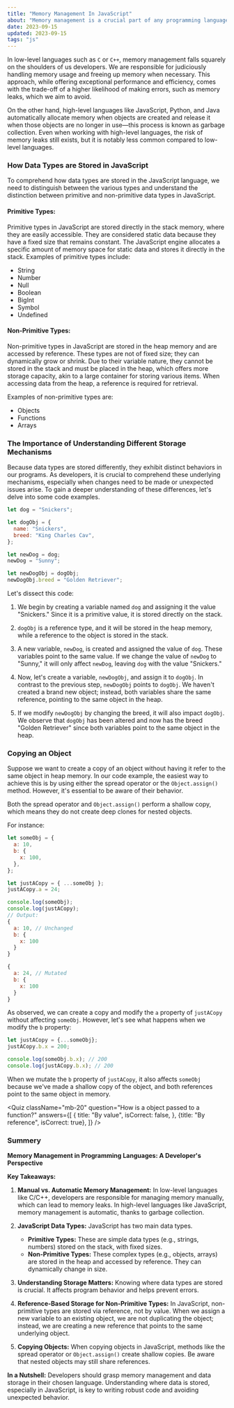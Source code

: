 ```yaml
---
title: "Memory Management In JavaScript"
about: "Memory management is a crucial part of any programming language. In this article, we will see how JavaScript manages memory."
date: 2023-09-15
updated: 2023-09-15
tags: "js"
---
```


In low-level languages such as `C` or `C++`, memory management falls squarely on the shoulders of us developers.
We are responsible for judiciously handling memory usage and freeing up memory when necessary.
This approach, while offering exceptional performance and efficiency, comes with the trade-off of a higher likelihood of making errors, such as memory leaks, which we aim to avoid.

On the other hand, high-level languages like JavaScript, Python, and Java automatically allocate memory when objects are created and release it when those objects are no longer in use—this process is known as garbage collection.
Even when working with high-level languages, the risk of memory leaks still exists, but it is notably less common compared to low-level languages.

### How Data Types are Stored in JavaScript

To comprehend how data types are stored in the JavaScript language, we need to distinguish between the various types and understand the distinction between primitive and non-primitive data types in JavaScript.

#### Primitive Types:

Primitive types in JavaScript are stored directly in the stack memory, where they are easily accessible.
They are considered static data because they have a fixed size that remains constant.
The JavaScript engine allocates a specific amount of memory space for static data and stores it directly in the stack. Examples of primitive types include:

- String
- Number
- Null
- Boolean
- BigInt
- Symbol
- Undefined

#### Non-Primitive Types:

Non-primitive types in JavaScript are stored in the heap memory and are accessed by reference.
These types are not of fixed size; they can dynamically grow or shrink.
Due to their variable nature, they cannot be stored in the stack and must be placed in the heap, which offers more storage capacity, akin to a large container for storing various items. When accessing data from the heap, a reference is required for retrieval.

Examples of non-primitive types are:

- Objects
- Functions
- Arrays

### The Importance of Understanding Different Storage Mechanisms

Because data types are stored differently, they exhibit distinct behaviors in our programs.
As developers, it is crucial to comprehend these underlying mechanisms, especially when changes need to be made or unexpected issues arise.
To gain a deeper understanding of these differences, let's delve into some code examples.

```js title="dogs.js" showLineNumbers {11}
let dog = "Snickers";

let dogObj = {
  name: "Snickers",
  breed: "King Charles Cav",
};

let newDog = dog;
newDog = "Sunny";

let newDogObj = dogObj;
newDogObj.breed = "Golden Retriever";
```

Let's dissect this code:

1. We begin by creating a variable named `dog` and assigning it the value "Snickers." Since it is a primitive value, it is stored directly on the stack.

2. `dogObj` is a reference type, and it will be stored in the heap memory, while a reference to the object is stored in the stack.

3. A new variable, `newDog`, is created and assigned the value of `dog`. These variables point to the same value. If we change the value of `newDog` to "Sunny," it will only affect `newDog`, leaving `dog` with the value "Snickers."

4. Now, let's create a variable, `newDogObj`, and assign it to `dogObj`. In contrast to the previous step, `newDogObj` points to `dogObj`. We haven't created a brand new object; instead, both variables share the same reference, pointing to the same object in the heap.

5. If we modify `newDogObj` by changing the breed, it will also impact `dogObj`. We observe that `dogObj` has been altered and now has the breed "Golden Retriever" since both variables point to the same object in the heap.

### Copying an Object

Suppose we want to create a copy of an object without having it refer to the same object in heap memory.
In our code example, the easiest way to achieve this is by using either the spread operator or the `Object.assign()` method. However, it's essential to be aware of their behavior.

Both the spread operator and `Object.assign()` perform a shallow copy, which means they do not create deep clones for nested objects.

For instance:

```js title="memory.js" showLineNumbers {15,22}
let someObj = {
  a: 10,
  b: {
    x: 100,
  },
};

let justACopy = { ...someObj };
justACopy.a = 24;

console.log(someObj);
console.log(justACopy);
// Output:
{
  a: 10, // Unchanged
  b: {
    x: 100
  }
}

{
  a: 24, // Mutated
  b: {
    x: 100
  }
}
```

As observed, we can create a copy and modify the `a` property of `justACopy` without affecting `someObj`.
However, let's see what happens when we modify the `b` property:

```js title="memory.js" showLineNumbers {2}
let justACopy = {...someObj};
justACopy.b.x = 200;

console.log(someObj.b.x); // 200
console.log(justACopy.b.x); // 200
```

When we mutate the `b` property of `justACopy`, it also affects `someObj` because we've made a shallow copy of the object, and both references point to the same object in memory.

<Quiz
  className="mb-20"
  question="How is a object passed to a function?"
  answers={[
    {
      title: "By value",
      isCorrect: false,
    },
    {title: "By reference", isCorrect: true},
  ]}
/>

### Summery

**Memory Management in Programming Languages: A Developer's Perspective**

**Key Takeaways:**

1. **Manual vs. Automatic Memory Management:** In low-level languages like C/C++, developers are responsible for managing memory manually, which can lead to memory leaks. In high-level languages like JavaScript, memory management is automatic, thanks to garbage collection.

2. **JavaScript Data Types:** JavaScript has two main data types.

   - **Primitive Types:** These are simple data types (e.g., strings, numbers) stored on the stack, with fixed sizes.
   - **Non-Primitive Types:** These complex types (e.g., objects, arrays) are stored in the heap and accessed by reference. They can dynamically change in size.

3. **Understanding Storage Matters:** Knowing where data types are stored is crucial. It affects program behavior and helps prevent errors.

4. **Reference-Based Storage for Non-Primitive Types:** In JavaScript, non-primitive types are stored via reference, not by value. When we assign a new variable to an existing object, we are not duplicating the object; instead, we are creating a new reference that points to the same underlying object.

5. **Copying Objects:** When copying objects in JavaScript, methods like the spread operator or `Object.assign()` create shallow copies. Be aware that nested objects may still share references.

**In a Nutshell:** Developers should grasp memory management and data storage in their chosen language. Understanding where data is stored, especially in JavaScript, is key to writing robust code and avoiding unexpected behavior.

